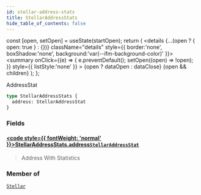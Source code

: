 ```yaml
---
id: stellar-address-stats
title: StellarAddressStats
hide_table_of_contents: false
---
```







  const [open, setOpen] = useState(startOpen);
  return (
    <details {...(open ? { open: true } : {})} className="details" style={{ border:'none', boxShadow:'none', background:'var(--ifm-background-color)' }}>
      <summary
        onClick={(e) => {
          e.preventDefault();
          setOpen((open) => !open);
        }}
        style={{ listStyle:'none' }}
      >
      {open ? dataOpen : dataClose}
      </summary>
      {open && children}
    </details>
  );
};








AddressStat


```graphql
type StellarAddressStats {
  address: StellarAddressStat
}
```




### Fields

#### [<code style={{ fontWeight: 'normal' }}>StellarAddressStats.<b>address</b></code>](#)<Bullet />[`StellarAddressStat`](/docs/v1/graphql-reference/objects/stellar-address-stat) <Badge class="badge badge--secondary" text="object"/> 
> 
> 
> Address With Statistics
> 



### Member of

[`Stellar`](/docs/v1/graphql-reference/objects/stellar)  <Badge class="secondary" text="object"/>

